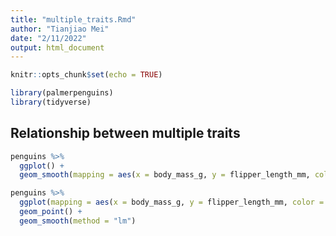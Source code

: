 ```yaml
---
title: "multiple_traits.Rmd"
author: "Tianjiao Mei"
date: "2/11/2022"
output: html_document
---
```


```r
knitr::opts_chunk$set(echo = TRUE)
```

```r
library(palmerpenguins)
library(tidyverse)
```

## Relationship between multiple traits
```r
penguins %>%
  ggplot() +
  geom_smooth(mapping = aes(x = body_mass_g, y = flipper_length_mm, color = species))
```

```r
penguins %>%
  ggplot(mapping = aes(x = body_mass_g, y = flipper_length_mm, color = species)) +
  geom_point() +
  geom_smooth(method = "lm")
```



